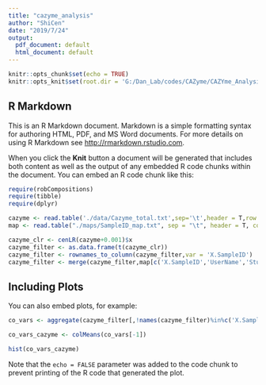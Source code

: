 ```yaml
---
title: "cazyme_analysis"
author: "ShiCen"
date: "2019/7/24"
output:
  pdf_document: default
  html_document: default
---
```


```r
knitr::opts_chunk$set(echo = TRUE)
knitr::opts_knit$set(root.dir = 'G:/Dan_Lab/codes/CAZyme/CAZYme_Analysis/Data_Analysis/')
```

## R Markdown

This is an R Markdown document. Markdown is a simple formatting syntax for authoring HTML, PDF, and MS Word documents. For more details on using R Markdown see <http://rmarkdown.rstudio.com>.

When you click the **Knit** button a document will be generated that includes both content as well as the output of any embedded R code chunks within the document. You can embed an R code chunk like this:

```r
require(robCompositions)
require(tibble)
require(dplyr)
```


```r
cazyme <- read.table('./data/Cazyme_total.txt',sep='\t',header = T,row.names = 1)
map <- read.table("./maps/SampleID_map.txt", sep = "\t", header = T, comment = "")
```


```r
cazyme_clr <- cenLR(cazyme+0.001)$x
cazyme_filter <- as.data.frame(t(cazyme_clr))
cazyme_filter <- rownames_to_column(cazyme_filter,var = 'X.SampleID')
cazyme_filter <- merge(cazyme_filter,map[c('X.SampleID','UserName','StudyDayNo')],by = 'X.SampleID')
```


## Including Plots

You can also embed plots, for example:

```r
co_vars <- aggregate(cazyme_filter[,!names(cazyme_filter)%in%c('X.SampleID','UserName','StudyDayNo')],by=list(cazyme_filter$UserName),FUN=function(x){sd(x)/mean(x)})

co_vars_cazyme <- colMeans(co_vars[-1])

hist(co_vars_cazyme)
```

Note that the `echo = FALSE` parameter was added to the code chunk to prevent printing of the R code that generated the plot.
